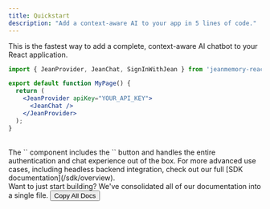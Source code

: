 ```yaml
---
title: Quickstart
description: "Add a context-aware AI to your app in 5 lines of code."
---
```


This is the fastest way to add a complete, context-aware AI chatbot to your React application.

```jsx {{ title: 'pages/index.tsx' }}
import { JeanProvider, JeanChat, SignInWithJean } from 'jeanmemory-react';

export default function MyPage() {
  return (
    <JeanProvider apiKey="YOUR_API_KEY">
      <JeanChat />
    </JeanProvider>
  );
}
```

<br/>
<Tip>
The `<JeanChat />` component includes the `<SignInWithJean />` button and handles the entire authentication and chat experience out of the box. For more advanced use cases, including headless backend integration, check out our full [SDK documentation](/sdk/overview).
</Tip>

<br/>
<Tip>
Want to just start building? We've consolidated all of our documentation into a single file.
<button
  id="copyDocsBtn"
  className="bg-primary-light text-white font-bold py-1 px-2 rounded text-xs ml-2"
>
  Copy All Docs
</button>
</Tip>

<script
  dangerouslySetInnerHTML={{
    __html: `
      const copyToClipboard = (text) => {
        if (navigator.clipboard) {
          navigator.clipboard.writeText(text).then(() => {
            console.log('Docs copied to clipboard');
          }, (err) => {
            console.error('Failed to copy: ', err);
          });
        }
      };

      const btn = document.getElementById('copyDocsBtn');
      if (btn) {
        btn.onclick = () => {
          fetch('/assets/consolidated-docs.md')
            .then(response => response.text())
            .then(data => {
              copyToClipboard(data);
              btn.innerHTML = 'Copied!';
              setTimeout(() => {
                btn.innerHTML = 'Copy All Docs';
              }, 2000);
            });
        };
      }
    `,
  }}
/>
